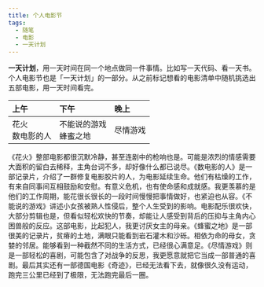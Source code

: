 ```yaml
---
title: 个人电影节
tags:
  - 随笔
  - 电影
  - 一天计划
---
```


**一天计划**，用一天时间在同一个地点做同一件事情。比如写一天代码、看一天书。个人电影节也是「一天计划」的一部分。从之前标记想看的电影清单中随机挑选出五部电影，用一天时间看完。

| 上午 | 下午 | 晚上 |
|:----|:-----|:----|
| 花火 <br /> 数电影的人 | 不能说的游戏 <br /> 蜂蜜之地 | 尽情游戏 |

《花火》整部电影都很沉默冷静，甚至连剧中的枪响也是。可能是浓烈的情感需要大面积的留白去稀释，主角台词不多，却好像什么都已说尽。《数电影的人》是一部记录片，介绍了一群修复电影胶片的人，为电影延续生命。他们有枯燥的工作，有来自同事间互相鼓励和安慰。有意义危机，也有使命感和成就感。我更羡慕的是他们的工作周期，能花很长很长的一段时间慢慢把事情做好，也紧迫也从容。《不能说的游戏》讲述小女孩被熟人性侵后，整个人生受到的影响。电影配乐很欢快，大部分剪辑也是，但看似轻松欢快的节奏，却能让人感受到背后的压抑与主角内心困兽般的反应。这部电影，比起犯人，我更讨厌女主的母亲。《蜂蜜之地》是一部很美的记录片，贫瘠的土地，满眼只能看到岩石灌木和沙砾。相依为命的母女，贪婪的邻居。能够看到一种截然不同的生活方式，已经很心满意足。《尽情游戏》则是一部轻松的喜剧，可能包含了对战争的反思，我更愿意就把它当成一部普通的喜剧。最后其实还有一部德国电影《奇迹》，已经无法看下去，就像很久没有运动，跑完三公里已经到了极限，无法跑完最后一圈。
